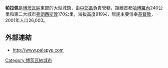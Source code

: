 {{Infobox settlement
<!--See the Table at Infobox Settlement for all fields and descriptions of usage-->
<!-- Basic info  ---------------->
|official_name          = 帕拉佩
|nickname               = 
|other_name             =
|native_name            =  <!-- for cities whose native name is not in English -->
|settlement_type        = <!--For Town or Village (Leave blank for the default City) -->
|motto                  =
<!-- images and maps  ----------->
|image_skyline          = Palapye1987.jpg
|imagesize              = 250px
|image_caption          = 
|image_flag             =
|flag_size              =
|image_seal             =
|seal_size              =
|image_shield           =
|shield_size            =
|image_blank_emblem     =
|blank_emblem_type      =
|blank_emblem_size      =
|image_map              =
|mapsize                =
|map_caption            =
|image_map1             =
|mapsize1               =
|map_caption1           =
|image_dot_map          =
|dot_mapsize            =
|dot_map_caption        =
|dot_x =  |dot_y =
|pushpin_map            = Botswana<!-- the name of a location map as per http://en.wikipedia.org/wiki/Template:Location_map -->
|pushpin_label_position =bottom
|pushpin_map_caption    =
<!-- Location ------------------>
|coordinates_region     = BW
|subdivision_type       = 國家
|subdivision_name       = {{flag|Botswana}}
|subdivision_type1      = 區
|subdivision_name1      = [[中部區_(博茨瓦納)|中部區]]
|subdivision_type2      = 
|subdivision_name2      = 
|subdivision_type3      =
|subdivision_name3      =
|subdivision_type4      =
|subdivision_name4      =
<!-- Politics ----------------->
|government_footnotes   =
|government_type        =
|leader_title           = 
|leader_name            = 
|leader_title1          = 
|leader_name1           = 
|leader_title2          = <!-- for places with, say, both a mayor and a city manager -->
|leader_name2           =
|leader_title3          =
|leader_name3           =
|leader_title4          =
|leader_name4           =
|established_title      =  <!-- Settled -->
|established_date       =
|established_title2     =  <!-- Incorporated (town) -->
|established_date2      =
|established_title3     =  <!-- Incorporated (city) -->
|established_date3      =
<!-- Area    --------------------->
|area_magnitude         =
|unit_pref                =Imperial <!--Enter: Imperial, if Imperial (metric) is desired-->
|area_footnotes           =
|area_total_km2           =
|area_land_km2            = <!--See table @ Template:Infobox Settlement for details on automatic unit conversion-->
|area_water_km2           =
|area_total_sq_mi         =
|area_land_sq_mi          =
|area_water_sq_mi         =
|area_water_percent       =
|area_urban_km2           =
|area_urban_sq_mi         =
|area_metro_km2           =
|area_metro_sq_mi         =
|area_blank1_title        =
|area_blank1_km2          =
|area_blank1_sq_mi        =
<!-- Population   ----------------------->
|population_as_of               = 2001
|population_footnotes           = 
|population_note                = 
|population_total               = 26,000
|population_density_km2         = 5
|population_density_sq_mi       =
|population_metro               =
|population_density_metro_km2   =
|population_density_metro_sq_mi =
|population_urban               =
|population_density_urban_km2   =
|population_density_urban_sq_mi =
|population_blank1_title        =Ethnicities
|population_blank1              =
|population_blank2_title        =Religions
|population_blank2              =
|population_density_blank1_km2 =
|population_density_blank1_sq_mi =
<!-- General information  --------------->
|timezone               = [[中非時間|中非時間]]
|utc_offset             = +2
|timezone_DST           = 
|utc_offset_DST         = 
|latd=22 |latm=33 |lats= |latNS=S
|longd=27 |longm=08 |longs= |longEW=E
|elevation_footnotes    =  <!--for references: use <ref> </ref> tags-->
|elevation_m            = 919
|elevation_ft           =
<!-- Area/postal codes & others -------->
|postal_code_type       =  <!-- enter ZIP code, Postcode, Post code, Postal code... -->
|postal_code            =
|area_code              = 49xxxxx
|blank_name             =
|blank_info             =
|blank1_name            =
|blank1_info            =
|website                = http://www.palapye.com
|footnotes              =
}}

'''帕拉佩'''是[[博茨瓦納|博茨瓦納]]東部的大型城鎮，由[[中部區_(博茨瓦納)|中部區]]負責管轄，距離首都[[哈博羅內|哈博羅內]]240公里和第二大城市[[弗朗西斯敦|弗朗西斯敦]]170公里，海拔高度919米，居民主要信奉[[基督教|基督教]]，2001年人口26,000。

== 外部連結 ==
* http://www.palapye.com {{Wayback|url=http://www.palapye.com/ |date=20201125222615 }}

{{Coord|22|33|S|27|08|E|region:BW_type:city|display=title}}

{{Portal bar|博茨瓦纳}}
{{Authority control}}
[[Category:博茨瓦納城市|Category:博茨瓦納城市]]